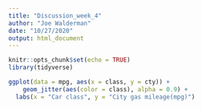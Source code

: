 ```yaml
---
title: "Discussion_week_4"
author: "Joe Walderman"
date: "10/27/2020"
output: html_document
---
```


```r
knitr::opts_chunk$set(echo = TRUE)
library(tidyverse)
```

```r
ggplot(data = mpg, aes(x = class, y = cty)) +
	geom_jitter(aes(color = class), alpha = 0.9) +
  labs(x = "Car class", y = "City gas mileage(mpg)")
```

